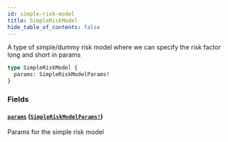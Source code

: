 ```yaml
---
id: simple-risk-model
title: SimpleRiskModel
hide_table_of_contents: false
---
```



A type of simple/dummy risk model where we can specify the risk factor long and short in params

```graphql
type SimpleRiskModel {
  params: SimpleRiskModelParams!
}
```


### Fields

#### [`params`](#) ([`SimpleRiskModelParams!`](/mainnet/api/graphql/objects/simple-risk-model-params))

Params for the simple risk model




